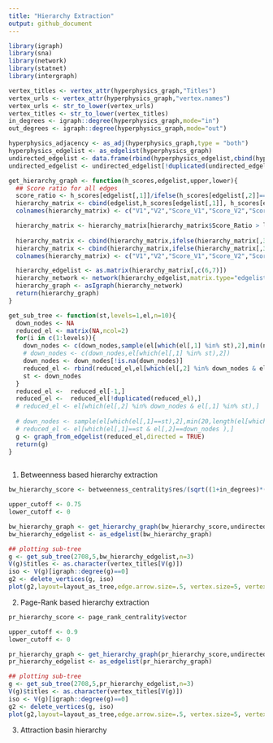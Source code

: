 ```yaml
---
title: "Hierarchy Extraction"
output: github_document
---
```



```r
library(igraph)
library(sna)
library(network)
library(statnet)
library(intergraph)
```


```r

vertex_titles <- vertex_attr(hyperphysics_graph,"Titles")
vertex_urls <- vertex_attr(hyperphysics_graph,"vertex.names")
vertex_urls <- str_to_lower(vertex_urls)
vertex_titles <- str_to_lower(vertex_titles)
in_degrees <- igraph::degree(hyperphysics_graph,mode="in")
out_degrees <- igraph::degree(hyperphysics_graph,mode="out")

hyperphysics_adjacency <- as_adj(hyperphysics_graph,type = "both")
hyperphysics_edgelist <- as_edgelist(hyperphysics_graph)
undirected_edgelist <- data.frame(rbind(hyperphysics_edgelist,cbind(hyperphysics_edgelist[,2],hyperphysics_edgelist[,1])))
undirected_edgelist <- undirected_edgelist[!duplicated(undirected_edgelist), ]

```

```r
get_hierarchy_graph <- function(h_scores,edgelist,upper,lower){
  ## Score ratio for all edges
  score_ratio <- h_scores[edgelist[,1]]/ifelse(h_scores[edgelist[,2]]==0,0.00001,h_scores[edgelist[,2]])
  hierarchy_matrix <- cbind(edgelist,h_scores[edgelist[,1]], h_scores[edgelist[,2]], score_ratio)
  colnames(hierarchy_matrix) <- c("V1","V2","Score_V1","Score_V2","Score_Ratio")

  hierarchy_matrix <- hierarchy_matrix[hierarchy_matrix$Score_Ratio > lower & hierarchy_matrix$Score_Ratio <= upper,]
  
  hierarchy_matrix <- cbind(hierarchy_matrix,ifelse(hierarchy_matrix[,3] > hierarchy_matrix[,4],hierarchy_matrix[,1],hierarchy_matrix[,2]))
  hierarchy_matrix <- cbind(hierarchy_matrix,ifelse(hierarchy_matrix[,3] > hierarchy_matrix[,4],hierarchy_matrix[,2],hierarchy_matrix[,1]))
  colnames(hierarchy_matrix) <- c("V1","V2","Score_V1","Score_V2","Score_Ratio","Higher_Node","Lower_Node")

  hierarchy_edgelist <- as.matrix(hierarchy_matrix[,c(6,7)])
  hierarchy_network <- network(hierarchy_edgelist,matrix.type="edgelist",directed = TRUE)
  hierarchy_graph <- asIgraph(hierarchy_network)
  return(hierarchy_graph)
}

```

```r

get_sub_tree <- function(st,levels=1,el,n=10){
  down_nodes <- NA
  reduced_el <- matrix(NA,ncol=2)
  for(i in c(1:levels)){
    down_nodes <- c(down_nodes,sample(el[which(el[,1] %in% st),2],min(n,length(el[which(el[,1] %in% st),2]))))
    # down_nodes <- c(down_nodes,el[which(el[,1] %in% st),2])
    down_nodes <- down_nodes[!is.na(down_nodes)]
    reduced_el <- rbind(reduced_el,el[which(el[,2] %in% down_nodes & el[,1] %in% st),])
    st <- down_nodes
  }
  reduced_el <-  reduced_el[-1,]
  reduced_el <-  reduced_el[!duplicated(reduced_el),]
  # reduced_el <- el[which(el[,2] %in% down_nodes & el[,1] %in% st),]  
  
  # down_nodes <- sample(el[which(el[,1]==st),2],min(20,length(el[which(el[,1]==st),2])))
  # reduced_el <- el[which(el[,1]==st & el[,2]==down_nodes ),]
  g <- graph_from_edgelist(reduced_el,directed = TRUE)
  return(g)
}
  
```


1. Betweenness based hierarchy extraction

```r
bw_hierarchy_score <- betweenness_centrality$res/(sqrt((1+in_degrees)*(1+out_degrees)))

upper_cutoff <- 0.75
lower_cutoff <- 0

bw_hierarchy_graph <- get_hierarchy_graph(bw_hierarchy_score,undirected_edgelist,upper_cutoff,lower_cutoff)
bw_hierarchy_edgelist <- as_edgelist(bw_hierarchy_graph)

## plotting sub-tree
g <- get_sub_tree(2708,5,bw_hierarchy_edgelist,n=3)
V(g)$titles <- as.character(vertex_titles[V(g)])
iso <- V(g)[igraph::degree(g)==0]
g2 <- delete_vertices(g, iso)
plot(g2,layout=layout_as_tree,edge.arrow.size=.5, vertex.size=5, vertex.label=V(g2)$titles,vertex.label.cex=0.8,vertex.label.dist=3)

```

2. Page-Rank based hierarchy extraction

```r

pr_hierarchy_score <- page_rank_centrality$vector

upper_cutoff <- 0.9
lower_cutoff <- 0

pr_hierarchy_graph <- get_hierarchy_graph(pr_hierarchy_score,undirected_edgelist,upper_cutoff,lower_cutoff)
pr_hierarchy_edgelist <- as_edgelist(pr_hierarchy_graph)

## plotting sub-tree
g <- get_sub_tree(2708,5,pr_hierarchy_edgelist,n=3)
V(g)$titles <- as.character(vertex_titles[V(g)])
iso <- V(g)[igraph::degree(g)==0]
g2 <- delete_vertices(g, iso)
plot(g2,layout=layout_as_tree,edge.arrow.size=.5, vertex.size=5, vertex.label=V(g2)$titles,vertex.label.cex=0.8,vertex.label.dist=3)

```

3. Attraction basin hierarchy

```r

```

